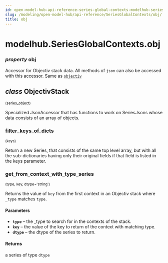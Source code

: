 ```yaml
---
id: open-model-hub-api-reference-series-global-contexts-modelhub-series-global-contexts-obj
slug: /modeling/open-model-hub/api-reference/SeriesGlobalContexts/obj/
title: obj
---
```


# modelhub.SeriesGlobalContexts.obj

<div className="property">

### <span className="type-annotation"><em>property </em></span> <span className="name">obj</span>




<div className="content">

Accessor for Objectiv stack data. All methods of `json` can also be accessed with this
accessor. Same as [`objectiv`](/modeling/open-model-hub/api-reference/SeriesGlobalContexts/modelhub.SeriesGlobalContexts.objectiv.mdx)

<div className="class">

## <span className="type-annotation"><em>class</em></span> <span className="name">ObjectivStack</span>

<small className="parameter-list">(<span className="parameter" id="series_object">series_object</span>)</small>


<div className="content">

Specialized JsonAccessor that has functions to work on SeriesJsons whose data consists of an array
of objects.

<div className="method">

### <span className="name">filter_keys_of_dicts</span>

<small className="parameter-list">(<span className="parameter" id="keys">keys</span>)</small>


<div className="content">

Return a new Series, that consists of the same top level array, but with all the sub-dictionaries
having only their original fields if that field is listed in the keys parameter.


</div>


</div>

<div className="method">

### <span className="name">get_from_context_with_type_series</span>

<small className="parameter-list">(<span className="parameter" id="type">type</span>, <span className="parameter" id="key">key</span>, <span className="parameter" id="dtype">dtype='string'</span>)</small>


<div className="content">

<div id="get-from-context-with-type-series" className="hidden-anchor"></div>

Returns the value of `key` from the first context in an Objectiv stack where `_type` matches `type`.


#### Parameters

* **`type`** – the _type to search for in the contexts of the stack.
* **`key`** – the value of the key to return of the context with matching type.
* **`dtype`** – the dtype of the series to return.



#### Returns

a series of type `dtype`



</div>


</div>


</div>


</div>


</div>


</div>
